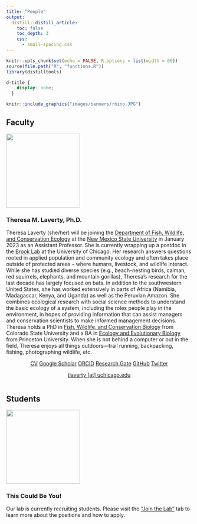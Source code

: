 ```yaml
---
title: "People"
output:
  distill::distill_article:
    toc: false
    toc_depth: 3
    css:
      - small-spacing.css
---
```



```r
knitr::opts_chunk$set(echo = FALSE, R.options = list(width = 60))
source(file.path("R", "functions.R"))
library(distilltools)
```

```css
d-title {
    display: none;
  }
```

```r
knitr::include_graphics("images/banners/rhino.JPG")
```

## Faculty
:::float-left

<img src="images/people/theresa-laverty2.jpg" width="200px">

### Theresa M. Laverty, Ph.D.

Theresa Laverty (she/her) will be joining the [Department of Fish, Wildlife, and Conservation Ecology](https://fwce.nmsu.edu/) at the [New Mexico State University](https://nmsu.edu/) in January 2023 as an Assistant Professor. She is currently wrapping up a postdoc in the [Brook Lab](https://brooklab.org/) at the University of Chicago. Her research answers questions rooted in applied population and community ecology and often takes place outside of protected areas -- where humans, livestock, and wildlife interact. While she has studied diverse species (e.g., beach-nesting birds, caiman, red squirrels, elephants, and mountain gorillas), Theresa's research for the last decade has largely focused on bats. In addition to the southwestern United States, she has worked extensively in parts of Africa (Namibia, Madagascar, Kenya, and Uganda) as well as the Peruvian Amazon. She combines ecological research with social science methods to understand the basic ecology of a system, including the roles people play in the environment, in hopes of providing information that can assist managers and conservation scientists to make informed management decisions. Theresa holds a PhD in [Fish, Wildlife, and Conservation Biology](https://warnercnr.colostate.edu/fwcb/) from Colorado State University and a BA in [Ecology and Evolutionary Biology](https://eeb.princeton.edu/) from Princeton University. When she is not behind a computer or out in the field, Theresa enjoys all things outdoors—trail running, backpacking, fishing, photographing wildlife, etc.

:::

<center>
<div style="display: inline-block">
<a href="attachments/Laverty_CV.pdf" class="icon-link" target="_blank" rel="noopener"><i class=""></i> CV</a> </div><div style="display: inline-block">
<a href="https://scholar.google.com/citations?user=lbgxJ2UAAAAJ&hl=en" class="icon-link" target="_blank" rel="noopener"><i class="ai ai-google-scholar"></i> Google Scholar</a> </div>
<div style="display: inline-block"><a href="https://orcid.org/0000-0003-1727-5943" class="icon-link" target="_blank" rel="noopener"><i class="ai ai-orcid"></i> ORCID</a> </div>
<div style="display: inline-block">
<a href="https://www.researchgate.net/profile/Theresa-Laverty-2" class="icon-link" target="_blank" rel="noopener"><i class="ai ai-researchgate"></i> Research Gate</a> </div>
<div style="display: inline-block">
<a href=https://github.com/theresalaverty class="icon-link" target="_blank" rel="noopener"><i class="fab fa-github"></i> GitHub</a> </div>
<div style="display: inline-block">
<a href=https://twitter.com/theresalaverty class="icon-link" target="_blank" rel="noopener"><i class="fab fa-twitter"></i> Twitter</a></div>
<div style="display: inline-block">
<a href=mailto:tlaverty@uchicago.edu class="icon-link" target="_blank" rel="noopener"> <i class="fa fa-envelope"></i> tlaverty [at] uchicago.edu</a>
</div>
</center>


## Students

:::float-left

<img src="images/people/NYTH.png" width="200px">

### This Could Be You!

Our lab is currently recruiting students. Please visit the ["Join the Lab"](join-the-lab.html) tab to learn more about the positions and how to apply.

:::
